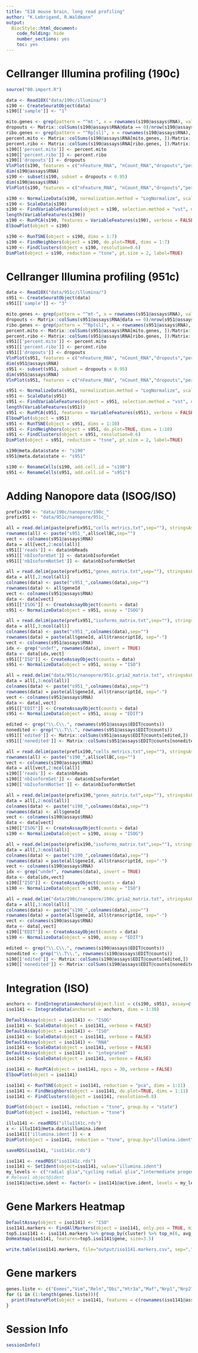 ```yaml
---
title: "E18 mouse brain, long read profiling"
author: "K.Lebrigand, R.Waldmann"
output:
  BiocStyle::html_document:
    code_folding: hide
    number_sections: yes
    toc: yes  
---
```


# Cellranger Illumina profiling (190c)

```r

source("00.import.R")

data <- Read10X("data/190c/illumina/")
s190 <- CreateSeuratObject(data)
s190[['sample']] <- "1"

mito.genes <- grep(pattern = "^mt-", x = rownames(s190@assays$RNA), value = TRUE)
dropouts <- Matrix::colSums(s190@assays$RNA@data == 0)/nrow(s190@assays$RNA)
ribo.genes <- grep(pattern = "^Rp[sl]", x = rownames(s190@assays$RNA), value = TRUE)
percent.mito <- Matrix::colSums(s190@assays$RNA[mito.genes, ])/Matrix::colSums(s190@assays$RNA)
percent.ribo <- Matrix::colSums(s190@assays$RNA[ribo.genes, ])/Matrix::colSums(s190@assays$RNA)
s190[['percent.mito']] <- percent.mito
s190[['percent.ribo']] <- percent.ribo
s190[['dropouts']] <- dropouts
VlnPlot(s190, features = c("nFeature_RNA", "nCount_RNA","dropouts","percent.ribo","percent.mito"), ncol=5, cols = "lightsteelblue3")
dim(s190@assays$RNA)
s190 <- subset(s190, subset = dropouts < 0.95)
dim(s190@assays$RNA)
VlnPlot(s190, features = c("nFeature_RNA", "nCount_RNA","dropouts","percent.ribo","percent.mito"), ncol=5, cols = "lightsteelblue3")

```

```r

s190 <- NormalizeData(s190, normalization.method = "LogNormalize", scale.factor = 10000)
s190 <- ScaleData(s190)
s190 <- FindVariableFeatures(object = s190, selection.method = "vst", nfeatures = 2000, verbose = FALSE)
length(VariableFeatures(s190))
s190 <- RunPCA(s190, features = VariableFeatures(s190), verbose = FALSE)
ElbowPlot(object = s190)

s190 <- RunTSNE(object = s190, dims = 1:7)
s190 <- FindNeighbors(object = s190, do.plot=TRUE, dims = 1:7)
s190 <- FindClusters(object = s190, resolution=0.6)
DimPlot(object = s190, reduction = "tsne", pt.size = 2, label=TRUE)

```

# Cellranger Illumina profiling (951c)

```r

data <- Read10X("data/951c/illumina/")
s951 <- CreateSeuratObject(data)
s951[['sample']] <- "3"

mito.genes <- grep(pattern = "^mt-", x = rownames(s951@assays$RNA), value = TRUE)
dropouts <- Matrix::colSums(s951@assays$RNA@data == 0)/nrow(s951@assays$RNA)
ribo.genes <- grep(pattern = "^Rp[sl]", x = rownames(s951@assays$RNA), value = TRUE)
percent.mito <- Matrix::colSums(s951@assays$RNA[mito.genes, ])/Matrix::colSums(s951@assays$RNA)
percent.ribo <- Matrix::colSums(s951@assays$RNA[ribo.genes, ])/Matrix::colSums(s951@assays$RNA)
s951[['percent.mito']] <- percent.mito
s951[['percent.ribo']] <- percent.ribo
s951[['dropouts']] <- dropouts
VlnPlot(s951, features = c("nFeature_RNA", "nCount_RNA","dropouts","percent.ribo","percent.mito"), ncol=5, cols = "lightsteelblue3")
dim(s951@assays$RNA)
s951 <- subset(s951, subset = dropouts < 0.95)
dim(s951@assays$RNA)
VlnPlot(s951, features = c("nFeature_RNA", "nCount_RNA","dropouts","percent.ribo","percent.mito"), ncol=5, cols = "lightsteelblue3")

```

```r

s951 <- NormalizeData(s951, normalization.method = "LogNormalize", scale.factor = 10000)
s951 <- ScaleData(s951)
s951 <- FindVariableFeatures(object = s951, selection.method = "vst", nfeatures = 2000, verbose = FALSE)
length(VariableFeatures(s951))
s951 <- RunPCA(s951, features = VariableFeatures(s951), verbose = FALSE)
ElbowPlot(object = s951)
s951 <- RunTSNE(object = s951, dims = 1:10)
s951 <- FindNeighbors(object = s951, do.plot=TRUE, dims = 1:10)
s951 <- FindClusters(object = s951, resolution=0.6)
DimPlot(object = s951, reduction = "tsne", pt.size = 2, label=TRUE)

s190@meta.data$state <- "s190"
s951@meta.data$state <- "s951"

s190 <- RenameCells(s190, add.cell.id = "s190")
s951 <- RenameCells(s951, add.cell.id = "s951")

```

# Adding Nanopore data (ISOG/ISO)

```r

prefix190 <- "data/190c/nanopore/190c_"
prefix951 <- "data/951c/nanopore/951c_"

all = read.delim(paste(prefix951,"cells_metrics.txt",sep=""), stringsAsFactors = F)
rownames(all) <- paste("s951_",all$cellBC,sep="")
vect <- colnames(s951@assays$RNA)
data = all[vect,2:ncol(all)]
s951[['reads']] <- data$nbReads
s951[['nbIsoformSet']] <- data$nbIsoformSet 
s951[['nbIsoformNotSet']] <- data$nbIsoformNotSet

all = read.delim(paste(prefix951,"genes_matrix.txt",sep=""), stringsAsFactors = F)
data = all[,2:ncol(all)]
colnames(data) <- paste("s951_",colnames(data),sep="")
rownames(data) <- all$geneId
vect <- colnames(s951@assays$RNA)
data <- data[vect]
s951[["ISOG"]] <- CreateAssayObject(counts = data)
s951 <- NormalizeData(object = s951, assay = "ISOG")

all = read.delim(paste(prefix951,"isoforms_matrix.txt",sep=""), stringsAsFactors = F)
data = all[,3:ncol(all)]
colnames(data) <- paste("s951_",colnames(data),sep="")
rownames(data) = paste(all$geneId, all$transcriptId, sep="-")
vect <- colnames(s951@assays$RNA)
idx <- grep("undef", rownames(data), invert = TRUE)
data <- data[idx,vect]
s951[["ISO"]] <- CreateAssayObject(counts = data)
s951 <- NormalizeData(object = s951, assay = "ISO")

all = read.delim("data/951c/nanopore/951c.gria2_matrix.txt", stringsAsFactors = F)
data = all[,3:ncol(all)]
colnames(data) <- paste("s951_",colnames(data),sep="")
rownames(data) = paste(all$geneId, all$transcriptId, sep="-")
vect <- colnames(s951@assays$RNA)
data <- data[,vect]
s951[["EDIT"]] <- CreateAssayObject(counts = data)
s951 <- NormalizeData(object = s951, assay = "EDIT")

edited <- grep("\\.C\\.", rownames(s951@assays$EDIT@counts))
nonedited <- grep("\\.T\\.", rownames(s951@assays$EDIT@counts))
s951[['edited']] <- Matrix::colSums(s951@assays$EDIT@counts[edited,])
s951[['nonedited']] <- Matrix::colSums(s951@assays$EDIT@counts[nonedited,])

all = read.delim(paste(prefix190,"cells_metrics.txt",sep=""), stringsAsFactors = F)
rownames(all) <- paste("s190_",all$cellBC,sep="")
vect <- colnames(s190@assays$RNA)
data = all[vect,2:ncol(all)]
s190[['reads']] <- data$nbReads
s190[['nbIsoformSet']] <- data$nbIsoformSet 
s190[['nbIsoformNotSet']] <- data$nbIsoformNotSet

all = read.delim(paste(prefix190,"genes_matrix.txt",sep=""), stringsAsFactors = F)
data = all[,2:ncol(all)]
colnames(data) <- paste("s190_",colnames(data),sep="")
rownames(data) <- all$geneId
vect <- colnames(s190@assays$RNA)
data <- data[vect]
s190[["ISOG"]] <- CreateAssayObject(counts = data)
s190 <- NormalizeData(object = s190, assay = "ISOG")

all = read.delim(paste(prefix190,"isoforms_matrix.txt",sep=""), stringsAsFactors = F)
data = all[,3:ncol(all)]
colnames(data) <- paste("s190_",colnames(data),sep="")
rownames(data) = paste(all$geneId, all$transcriptId, sep="-")
vect <- colnames(s190@assays$RNA)
idx <- grep("undef", rownames(data), invert = TRUE)
data <- data[idx,vect]
s190[["ISO"]] <- CreateAssayObject(counts = data)
s190 <- NormalizeData(object = s190, assay = "ISO")

all = read.delim("data/190c/nanopore/190c.gria2_matrix.txt", stringsAsFactors = F)
data = all[,3:ncol(all)]
colnames(data) <- paste("s190_",colnames(data),sep="")
rownames(data) = paste(all$geneId, all$transcriptId, sep="-")
vect <- colnames(s190@assays$RNA)
data <- data[,vect]
s190[["EDIT"]] <- CreateAssayObject(counts = data)
s190 <- NormalizeData(object = s190, assay = "EDIT")

edited <- grep("\\.C\\.", rownames(s190@assays$EDIT@counts))
nonedited <- grep("\\.T\\.", rownames(s190@assays$EDIT@counts))
s190[['edited']] <- Matrix::colSums(s190@assays$EDIT@counts[edited,])
s190[['nonedited']] <- Matrix::colSums(s190@assays$EDIT@counts[nonedited,])

```

# Integration (ISO)

```r

anchors <- FindIntegrationAnchors(object.list = c(s190, s951), assay=c("ISO","ISO"), dims = 1:30)
iso1141 <- IntegrateData(anchorset = anchors, dims = 1:30)

DefaultAssay(object = iso1141) <- "ISOG"
iso1141 <- ScaleData(object = iso1141, verbose = FALSE)
DefaultAssay(object = iso1141) <- "ISO"
iso1141 <- ScaleData(object = iso1141, verbose = FALSE)
DefaultAssay(object = iso1141) <- "RNA"
iso1141 <- ScaleData(object = iso1141, verbose = FALSE)
DefaultAssay(object = iso1141) <- "integrated"
iso1141 <- ScaleData(object = iso1141, verbose = FALSE)

iso1141 <- RunPCA(object = iso1141, npcs = 30, verbose = FALSE)
ElbowPlot(object = iso1141)

iso1141 <- RunTSNE(object = iso1141, reduction = "pca", dims = 1:11)
iso1141 <- FindNeighbors(object = iso1141, do.plot=TRUE, dims = 1:11)
iso1141 <- FindClusters(object = iso1141, resolution=0.8)

DimPlot(object = iso1141, reduction = "tsne", group.by = "state")
DimPlot(object = iso1141, reduction = "tsne")

illu1141 <- readRDS("illu1141c.rds")
x <- illu1141@meta.data$illumina.ident
iso1141[['illumina.ident']] <- x
DimPlot(object = iso1141, reduction = "tsne", group.by="illumina.ident")

saveRDS(iso1141, "iso1141c.rds")

iso1141 <- readRDS("iso1141c.rds")
iso1141 <- SetIdent(object=iso1141, value="illumina.ident")
my_levels <- c("radial glia","cycling radial glia","intermediate progenitor", "imature Glutamatergic", "mature Glutamatergic","imature GABAergic","mature GABAergic", "Cajal-Retzius")
# Relevel object@ident
iso1141@active.ident <- factor(x = iso1141@active.ident, levels = my_levels)

```

# Gene Markers Heatmap

```r

DefaultAssay(object = iso1141) <- "ISO"
iso1141.markers <- FindAllMarkers(object = iso1141, only.pos = TRUE, min.pct = 0.25, thresh.use = 0.25)
top5.iso1141 <- iso1141.markers %>% group_by(cluster) %>% top_n(6, avg_logFC)
DoHeatmap(iso1141, features=top5.iso1141$gene, size=3.5)

write.table(iso1141.markers, file="output/iso1141.markers.csv", sep=",")

```

# Gene markers

```r

genes.liste <- c("Eomes","Vim","Reln","Dbi","Htr3a","Maf","Nrp1","Nrp2")
for (i in (1:length(genes.liste))){
  print(FeaturePlot(object = iso1141, features = c(rownames(iso1141@assays$ISO@counts)[grep(paste("^",genes.liste[i],"-",sep=""), rownames(iso1141@assays$ISO@counts))]), cols=custom.pal, pt.size = 1, reduction="tsne", ncol=4))
}

```

# Session Info

```r
sessionInfo()
```

